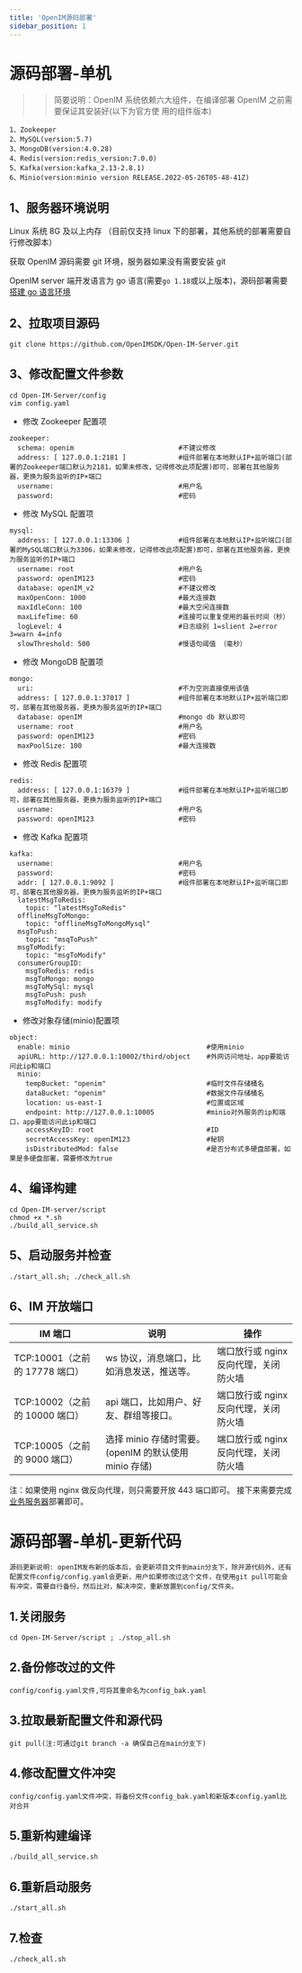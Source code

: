 ```yaml
---
title: 'OpenIM源码部署'
sidebar_position: 1
---
```


# 源码部署-单机

> > 简要说明：OpenIM 系统依赖六大组件，在编译部署 OpenIM 之前需要保证其安装好(以下为官方使   用的组件版本)

```
1、Zookeeper 
2、MySQL(version:5.7)
3、MongoDB(version:4.0.28)
4、Redis(version:redis_version:7.0.0)
5、Kafka(version:kafka_2.13-2.8.1)
6、Minio(version:minio version RELEASE.2022-05-26T05-48-41Z)
```

## 1、服务器环境说明


Linux 系统 8G 及以上内存 （目前仅支持 linux 下的部署，其他系统的部署需要自行修改脚本）

获取 OpenIM 源码需要 git 环境，服务器如果没有需要安装 git

OpenIM server 端开发语言为 go 语言(需要`go 1.18`或以上版本)，源码部署需要[搭建 go 语言环境](https://doc.rentsoft.cn/#/qa/docker?id=_1golang%e7%8e%af%e5%a2%83%e5%ae%89%e8%a3%85)

## 2、拉取项目源码

```
git clone https://github.com/OpenIMSDK/Open-IM-Server.git
```

## 3、修改配置文件参数

```
cd Open-IM-Server/config
vim config.yaml
```

- 修改 Zookeeper 配置项

```
zookeeper:
  schema: openim                          #不建议修改
  address: [ 127.0.0.1:2181 ]             #组件部署在本地默认IP+监听端口(部署的Zookeeper端口默认为2181，如果未修改，记得修改此项配置)即可，部署在其他服务器，更换为服务监听的IP+端口
  username:                               #用户名
  password:                               #密码
```

- 修改 MySQL 配置项

```
mysql:
  address: [ 127.0.0.1:13306 ]            #组件部署在本地默认IP+监听端口(部署的MySQL端口默认为3306，如果未修改，记得修改此项配置)即可，部署在其他服务器，更换为服务监听的IP+端口
  username: root                          #用户名
  password: openIM123                     #密码
  database: openIM_v2                     #不建议修改
  maxOpenConn: 1000                       #最大连接数
  maxIdleConn: 100                        #最大空闲连接数
  maxLifeTime: 60                         #连接可以重复使用的最长时间（秒）
  logLevel: 4                             #日志级别 1=slient 2=error 3=warn 4=info
  slowThreshold: 500                      #慢语句阈值 （毫秒）
```

- 修改 MongoDB 配置项

```
mongo:
  uri:                                    #不为空则直接使用该值
  address: [ 127.0.0.1:37017 ]            #组件部署在本地默认IP+监听端口即可，部署在其他服务器，更换为服务监听的IP+端口
  database: openIM                        #mongo db 默认即可
  username: root                          #用户名
  password: openIM123                     #密码
  maxPoolSize: 100                        #最大连接数
```

- 修改 Redis 配置项

```
redis:
  address: [ 127.0.0.1:16379 ]            #组件部署在本地默认IP+监听端口即可，部署在其他服务器，更换为服务监听的IP+端口
  username:                               #用户名
  password: openIM123                     #密码
```

- 修改 Kafka 配置项

```
kafka:
  username:                               #用户名
  password:                               #密码
  addr: [ 127.0.0.1:9092 ]                #组件部署在本地默认IP+监听端口即可，部署在其他服务器，更换为服务监听的IP+端口
  latestMsgToRedis:
    topic: "latestMsgToRedis"
  offlineMsgToMongo:
    topic: "offlineMsgToMongoMysql"
  msgToPush:
    topic: "msqToPush"
  msgToModify:
    topic: "msgToModify"
  consumerGroupID:
    msgToRedis: redis
    msgToMongo: mongo
    msgToMySql: mysql
    msgToPush: push
    msgToModify: modify
```

- 修改对象存储(minio)配置项

```
object:
  enable: minio                                  #使用minio
  apiURL: http://127.0.0.1:10002/third/object    #外网访问地址，app要能访问此ip和端口
  minio:
    tempBucket: "openim"                         #临时文件存储桶名
    dataBucket: "openim"                         #数据文件存储桶名
    location: us-east-1                          #位置或区域
    endpoint: http://127.0.0.1:10005             #minio对外服务的ip和端口，app要能访问此ip和端口
    accessKeyID: root                            #ID
    secretAccessKey: openIM123                   #秘钥
    isDistributedMod: false                      #是否分布式多硬盘部署，如果是多硬盘部署，需要修改为true
```

## 4、编译构建

```
cd Open-IM-server/script
chmod +x *.sh
./build_all_service.sh
```

## 5、启动服务并检查

```
./start_all.sh; ./check_all.sh
```

## 6、IM 开放端口

| IM 端口                        | 说明                                                  | 操作                                  |
| ------------------------------ | ----------------------------------------------------- | ------------------------------------- |
| TCP:10001（之前的 17778 端口） | ws 协议，消息端口，比如消息发送，推送等。             | 端口放行或 nginx 反向代理，关闭防火墙 |
| TCP:10002（之前的 10000 端口） | api 端口，比如用户、好友、群组等接口。                | 端口放行或 nginx 反向代理，关闭防火墙 |
| TCP:10005（之前的 9000 端口）  | 选择 minio 存储时需要。(openIM 的默认使用 minio 存储) | 端口放行或 nginx 反向代理，关闭防火墙 |

注：如果使用 nginx 做反向代理，则只需要开放 443 端口即可。
接下来需要完成[业务服务器](https://github.com/OpenIMSDK/chat)部署即可。

# 源码部署-单机-更新代码

```
源码更新说明: openIM发布新的版本后，会更新项目文件到main分支下，除开源代码外，还有配置文件config/config.yaml会更新，用户如果修改过这个文件，在使用git pull可能会有冲突，需要自行备份，然后比对，解决冲突，重新放置到config/文件夹。
```

## 1.关闭服务

```
cd Open-IM-Server/script ; ./stop_all.sh
```

## 2.备份修改过的文件

```
config/config.yaml文件,可将其重命名为config_bak.yaml
```

## 3.拉取最新配置文件和源代码

```
git pull(注:可通过git branch -a 确保自己在main分支下)
```

## 4.修改配置文件冲突

```
config/config.yaml文件冲突，将备份文件config_bak.yaml和新版本config.yaml比对合并
```

## 5.重新构建编译

```
./build_all_service.sh
```

## 6.重新启动服务

```
./start_all.sh
```

## 7.检查

```
./check_all.sh
```
